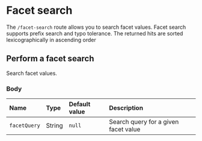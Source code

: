 # Facet search

The `/facet-search` route allows you to search facet values. Facet search supports prefix search and typo tolerance. The returned hits are sorted lexicographically in ascending order

## Perform a facet search

Search facet values.

<RouteHighlighter method="POST" route="/indexes/{index_uid}/facet-search"/>

### Body

| Name         | Type   | Default value | Description                          |
| :----------- | :----- | :------------ | :----------------------------------- |
| `facetQuery` | String | `null`        | Search query for a given facet value |
